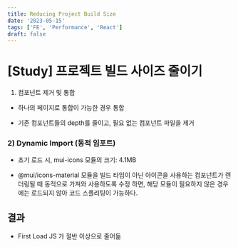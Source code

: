 ```yaml
---
title: Reducing Project Build Size
date: '2023-05-15'
tags: ['FE', 'Performance', 'React']
draft: false
---
```


# [Study] 프로젝트 빌드 사이즈 줄이기

1) 컴포넌트 제거 및 통합

* 하나의 페이지로 통합이 가능한 경우 통합

* 기존 컴포넌트들의 depth를 줄이고, 필요 없는 컴포넌트 파일을 제거

### 2) Dynamic Import (동적 임포트)

* 초기 로드 시, mui-icons 모듈의 크기: 4.1MB

* @mui/icons-material 모듈을 빌드 타임이 아닌
아이콘을 사용하는 컴포넌트가 렌더링될 때 동적으로 가져와 사용하도록 수정 하면, 해당 모듈이 필요하지 않은 경우에는 로드되지 않아 코드 스플리팅이 가능하다.

## 결과

* First Load JS 가 절반 이상으로 줄어듦
